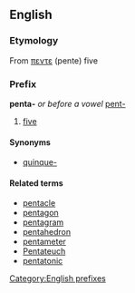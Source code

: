 ==English==
===Etymology===
From {{Gr.}} [[πεντε]] (pente) five

===Prefix===
[[Category:English prefixes]]
'''penta-''' ''or before a vowel'' [[pent-]]
#[[five]]

====Synonyms====
*[[quinque-]]

====Related terms====
*[[pentacle]]
*[[pentagon]]
*[[pentagram]]
*[[pentahedron]]
*[[pentameter]]
*[[Pentateuch]]
*[[pentatonic]]